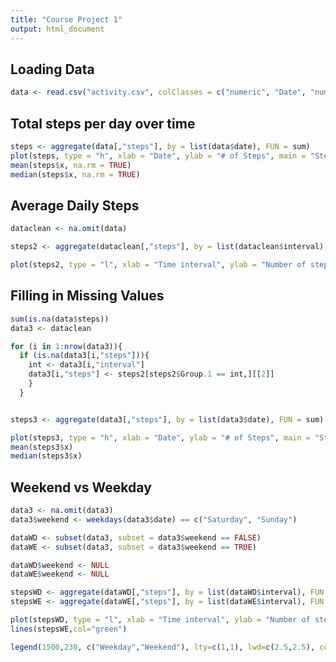 ```yaml
---
title: "Course Project 1"
output: html_document
---
```

## Loading Data

```r
data <- read.csv("activity.csv", colClasses = c("numeric", "Date", "numeric"))

```


## Total steps per day over time

```r
steps <- aggregate(data[,"steps"], by = list(data$date), FUN = sum)
plot(steps, type = "h", xlab = "Date", ylab = "# of Steps", main = "Step Histogram")
mean(steps$x, na.rm = TRUE)
median(steps$x, na.rm = TRUE)
```


## Average Daily Steps

```r

dataclean <- na.omit(data)

steps2 <- aggregate(dataclean[,"steps"], by = list(dataclean$interval), FUN = mean)

plot(steps2, type = "l", xlab = "Time interval", ylab = "Number of steps", main = "Steps by time of day")
```

## Filling in Missing Values

```r

sum(is.na(data$steps))
data3 <- dataclean

for (i in 1:nrow(data3)){ 
  if (is.na(data3[i,"steps"])){
    int <- data3[i,"interval"]
    data3[i,"steps"] <- steps2[steps2$Group.1 == int,][[2]] 
    }
  }


steps3 <- aggregate(data3[,"steps"], by = list(data3$date), FUN = sum)

plot(steps3, type = "h", xlab = "Date", ylab = "# of Steps", main = "Step Histogram")
mean(steps3$x)
median(steps3$x)


```

## Weekend vs Weekday

```r
data3 <- na.omit(data3)
data3$weekend <- weekdays(data3$date) == c("Saturday", "Sunday")

dataWD <- subset(data3, subset = data3$weekend == FALSE)
dataWE <- subset(data3, subset = data3$weekend == TRUE)

dataWD$weekend <- NULL
dataWE$weekend <- NULL

stepsWD <- aggregate(dataWD[,"steps"], by = list(dataWD$interval), FUN = mean)
stepsWE <- aggregate(dataWE[,"steps"], by = list(dataWE$interval), FUN = mean)

plot(stepsWD, type = "l", xlab = "Time interval", ylab = "Number of steps", main = "Steps by time of day", col = "red")
lines(stepsWE,col="green")

legend(1500,230, c("Weekday","Weekend"), lty=c(1,1), lwd=c(2.5,2.5), col=c("red","green"), bty = "n")




```

